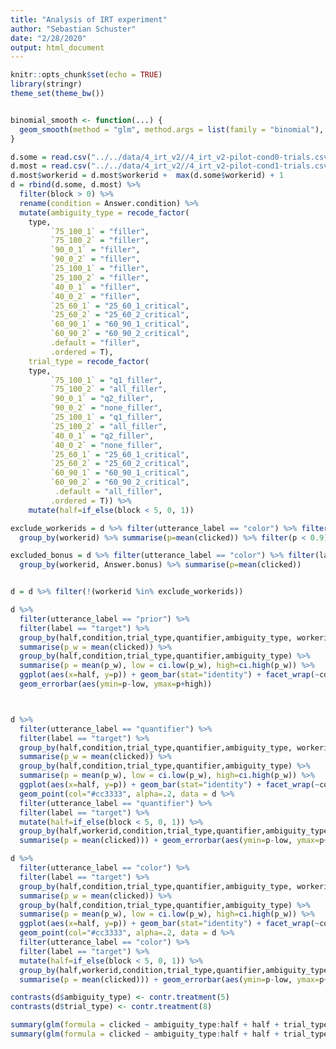 ```yaml
---
title: "Analysis of IRT experiment"
author: "Sebastian Schuster"
date: "2/28/2020"
output: html_document
---
```


```r
knitr::opts_chunk$set(echo = TRUE)
library(stringr)
theme_set(theme_bw())


binomial_smooth <- function(...) {
  geom_smooth(method = "glm", method.args = list(family = "binomial"), ...)
}

```

```r

d.some = read.csv("../../data/4_irt_v2//4_irt_v2-pilot-cond0-trials.csv")
d.most = read.csv("../../data/4_irt_v2//4_irt_v2-pilot-cond1-trials.csv")
d.most$workerid = d.most$workerid +  max(d.some$workerid) + 1
d = rbind(d.some, d.most) %>% 
  filter(block > 0) %>%
  rename(condition = Answer.condition) %>% 
  mutate(ambiguity_type = recode_factor(
    type, 
         `75_100_1` = "filler",
         `75_100_2` = "filler",
         `90_0_1` = "filler",
         `90_0_2` = "filler",
         `25_100_1` = "filler",
         `25_100_2` = "filler",
         `40_0_1` = "filler",
         `40_0_2` = "filler",
         `25_60_1` = "25_60_1_critical",
         `25_60_2` = "25_60_2_critical",
         `60_90_1` = "60_90_1_critical",
         `60_90_2` = "60_90_2_critical",
         .default = "filler",
         .ordered = T),
    trial_type = recode_factor(
    type, 
         `75_100_1` = "q1_filler",
         `75_100_2` = "all_filler",
         `90_0_1` = "q2_filler",
         `90_0_2` = "none_filler",
         `25_100_1` = "q1_filler",
         `25_100_2` = "all_filler",
         `40_0_1` = "q2_filler",
         `40_0_2` = "none_filler",
         `25_60_1` = "25_60_1_critical",
         `25_60_2` = "25_60_2_critical",
         `60_90_1` = "60_90_1_critical",
         `60_90_2` = "60_90_2_critical",
          .default = "all_filler",
         .ordered = T)) %>%
    mutate(half=if_else(block < 5, 0, 1))

exclude_workerids = d %>% filter(utterance_label == "color") %>% filter(label == "target") %>%
  group_by(workerid) %>% summarise(p=mean(clicked)) %>% filter(p < 0.9) %>% .$workerid

excluded_bonus = d %>% filter(utterance_label == "color") %>% filter(label == "target") %>%
  group_by(workerid, Answer.bonus) %>% summarise(p=mean(clicked))


d = d %>% filter(!(workerid %in% exclude_workerids))


```




```r


d %>% 
  filter(utterance_label == "prior") %>% 
  filter(label == "target") %>% 
  group_by(half,condition,trial_type,quantifier,ambiguity_type, workerid) %>% 
  summarise(p_w = mean(clicked)) %>%
  group_by(half,condition,trial_type,quantifier,ambiguity_type) %>%
  summarise(p = mean(p_w), low = ci.low(p_w), high=ci.high(p_w)) %>%
  ggplot(aes(x=half, y=p)) + geom_bar(stat="identity") + facet_wrap(~condition + trial_type + quantifier + ambiguity_type ) + 
  geom_errorbar(aes(ymin=p-low, ymax=p+high))



d %>% 
  filter(utterance_label == "quantifier") %>% 
  filter(label == "target") %>% 
  group_by(half,condition,trial_type,quantifier,ambiguity_type, workerid) %>% 
  summarise(p_w = mean(clicked)) %>%
  group_by(half,condition,trial_type,quantifier,ambiguity_type) %>%
  summarise(p = mean(p_w), low = ci.low(p_w), high=ci.high(p_w)) %>%
  ggplot(aes(x=half, y=p)) + geom_bar(stat="identity") + facet_wrap(~condition + trial_type + quantifier + ambiguity_type ) + 
  geom_point(col="#cc3333", alpha=.2, data = d %>% 
  filter(utterance_label == "quantifier") %>% 
  filter(label == "target") %>% 
  mutate(half=if_else(block < 5, 0, 1)) %>% 
  group_by(half,workerid,condition,trial_type,quantifier,ambiguity_type) %>% 
  summarise(p = mean(clicked))) + geom_errorbar(aes(ymin=p-low, ymax=p+high))

d %>% 
  filter(utterance_label == "color") %>% 
  filter(label == "target") %>% 
  group_by(half,condition,trial_type,quantifier,ambiguity_type, workerid) %>% 
  summarise(p_w = mean(clicked)) %>%
  group_by(half,condition,trial_type,quantifier,ambiguity_type) %>%
  summarise(p = mean(p_w), low = ci.low(p_w), high=ci.high(p_w)) %>%
  ggplot(aes(x=half, y=p)) + geom_bar(stat="identity") + facet_wrap(~condition + trial_type + quantifier + ambiguity_type ) + 
  geom_point(col="#cc3333", alpha=.2, data = d %>% 
  filter(utterance_label == "color") %>% 
  filter(label == "target") %>% 
  mutate(half=if_else(block < 5, 0, 1)) %>% 
  group_by(half,workerid,condition,trial_type,quantifier,ambiguity_type) %>% 
  summarise(p = mean(clicked))) + geom_errorbar(aes(ymin=p-low, ymax=p+high))


```



```r

contrasts(d$ambiguity_type) <- contr.treatment(5)
contrasts(d$trial_type) <- contr.treatment(8)

summary(glm(formula = clicked ~ ambiguity_type:half + half + trial_type, data = d %>% filter(utterance_label == "quantifier") %>% filter(label == "target") %>% filter(condition == "some"), family="binomial"))
summary(glm(formula = clicked ~ ambiguity_type:half + half + trial_type, data = d %>% filter(utterance_label == "quantifier") %>% filter(label == "target") %>% filter(condition == "most"), family="binomial"))

```
